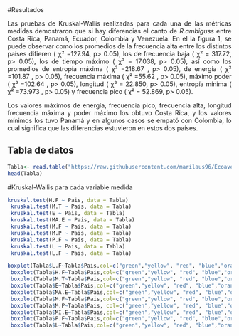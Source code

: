 












#Resultados
<p align="justify">
Las pruebas de Kruskal-Wallis realizadas para cada una de las métricas medidas demostraron que si hay diferencias el canto de *R.ambiguss*  entre Costa Rica, Panamá, Ecuador, Colombia y Venezuela. En el la figura 1, se puede observar como los promedios de la frecuencia alta  entre los distintos países difieren ( χ² =127.94, p> 0.05), los de frecuencia baja ( χ² = 317.72, p> 0.05), los de tiempo máximo ( χ² = 17.038, p> 0.05), así como los promedios de entropía máxima ( χ² =218.67 , p> 0.05), de energía ( χ² =101.87 , p> 0.05), frecuencia máxima ( χ² =55.62 , p> 0.05), máximo poder ( χ² =102.64 , p> 0.05), longitud ( χ² =  22.850, p> 0.05), entropía mínima  ( χ² =73.973 , p> 0.05) y frecuencia pico ( χ² = 52.869, p> 0.05).
</p>
<p align="justify">
Los valores máximos de energía, frecuencia pico, frecuencia alta, longitud frecuencia máxima y poder máximo los obtuvo Costa Rica, y los valores mínimos los tuvo Panamá y en algunos casos se empató con Colombia, lo cual significa que las diferencias estuvieron en estos dos países.
</p>


## Tabla de datos

```{r}
Tabla<- read.table("https://raw.githubusercontent.com/marilaus96/Ecoaves/master/tabla11.csv",sep = ";",dec =".", header=TRUE) 
head(Tabla)
```

#Kruskal-Wallis para cada variable medida

```{r}
kruskal.test(H.F ~ Pais, data = Tabla)
 kruskal.test(M.T ~ Pais, data = Tabla)
 kruskal.test(E ~ Pais, data = Tabla)
 kruskal.test(MA.E ~ Pais, data = Tabla) 
 kruskal.test(M.F ~ Pais, data = Tabla)
 kruskal.test(M.P ~ Pais, data = Tabla)
 kruskal.test(P.F ~ Pais, data = Tabla) 
 kruskal.test(L ~ Pais, data = Tabla)
 kruskal.test(L.F ~ Pais, data = Tabla)
```
```{r}
boxplot(Tabla$L.F~Tabla$Pais,col=c("green","yellow", "red", "blue","orange"),ylab="Frecuencia Baja (Hz)" , xlab="País",ylim = c(0,2000))
 boxplot(Tabla$H.F~Tabla$Pais,col=c("green","yellow", "red", "blue","orange"),ylab="Frecuencia Alta (Hz)" , xlab="País",ylim = c(750,7000))
 boxplot(Tabla$M.T~Tabla$Pais,col=c("green","yellow", "red", "blue","orange"), ylab="Tiempo Máximo (s)" , xlab="País",ylim = c(0,30))
 boxplot(Tabla$E~Tabla$Pais,col=c("green","yellow", "red", "blue","orange"), ylab="Energía(dB)" , xlab="País",ylim = c(90,120)) 
 boxplot(Tabla$MA.E~Tabla$Pais,col=c("green","yellow", "red", "blue","orange"), ylab="Entropía Máxima (bits)" , xlab="País",ylim = c(3,7)) 
 boxplot(Tabla$M.F~Tabla$Pais,col=c("green","yellow", "red", "blue","orange"), ylab="Frecuencia Máxima (Hz)" , xlab="País",ylim = c(1000,4000)) 
 boxplot(Tabla$M.P~Tabla$Pais, col=c("green","yellow", "red", "blue","orange"), ylab="Poder Máximo (dB)" , xlab="País",ylim = c(70,150)) 
 boxplot(Tabla$MI.E~Tabla$Pais,col=c("green","yellow", "red", "blue","orange"), ylab="Entropía Mínima (bits)" , xlab="País",ylim = c(0,2.5)) 
 boxplot(Tabla$P.F~Tabla$Pais,col=c("green","yellow", "red", "blue","orange"), ylab="Frecuencia Pico (Hz)" , xlab="País",ylim = c(1000,4000)) 
 boxplot(Tabla$L~Tabla$Pais,col=c("green","yellow", "red", "blue","orange"), ylab="Longitud" , xlab="País",ylim = c(0,450)) 
```